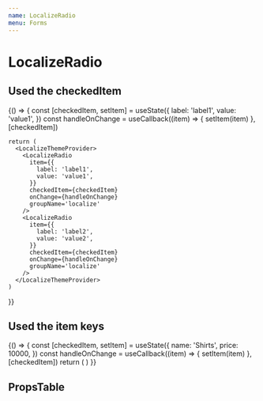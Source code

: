 ```yaml
---
name: LocalizeRadio
menu: Forms
---
```



# LocalizeRadio

## Used the checkedItem

<Playground>
  {() => {
    const [checkedItem, setItem] = useState({
      label: 'label1',
      value: 'value1',
    })
    const handleOnChange = useCallback((item) => {
      setItem(item)
    }, [checkedItem])

    return (
      <LocalizeThemeProvider>
        <LocalizeRadio
          item={{
            label: 'label1',
            value: 'value1',
          }}
          checkedItem={checkedItem}
          onChange={handleOnChange}
          groupName='localize'
        />
        <LocalizeRadio
          item={{
            label: 'label2',
            value: 'value2',
          }}
          checkedItem={checkedItem}
          onChange={handleOnChange}
          groupName='localize'
        />
      </LocalizeThemeProvider>
    )
  }}
</Playground>

## Used the item keys

<Playground>
  {() => {
    const [checkedItem, setItem] = useState({
      name: 'Shirts',
      price: 10000,
    })
    const handleOnChange = useCallback((item) => {
      setItem(item)
    }, [checkedItem])
    return (
      <LocalizeThemeProvider>
        <LocalizeRadio
          item={{
            name: 'Shirts',
            price: 1000,
          }}
          labelKey='name'
          valueKey='price'
          checkedItem={checkedItem}
          onChange={handleOnChange}
          mainColor='danger'
          subColor="yellow"
        />
        <LocalizeRadio
          item={{
            name: 'Pants',
            price: 500,
          }}
          labelKey='name'
          valueKey='price'
          checkedItem={checkedItem}
          onChange={handleOnChange}
          mainColor='primary'
          subColor="danger"
        />
      </LocalizeThemeProvider>
    )
  }}
</Playground>

## PropsTable

<Props of={LocalizeRadio} />
